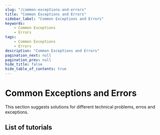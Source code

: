 ```yaml
---
slug: "/common-exceptions-and-errors"
title: "Common Exceptions and Errors"
sidebar_label: "Common Exceptions and Errors"
keywords:
    - Common Exceptions
    - Errors
tags:
    - Common Exceptions
    - Errors
description: "Common Exceptions and Errors"
pagination_next: null
pagination_prev: null
hide_title: false
hide_table_of_contents: true
---
```


# Common Exceptions and Errors

This section suggests solutions for different technical problems, erros and exceptions.

## List of tutorials


<ListOfDocsComponent idPrefixFilter="common-exceptions-and-errors"/>
